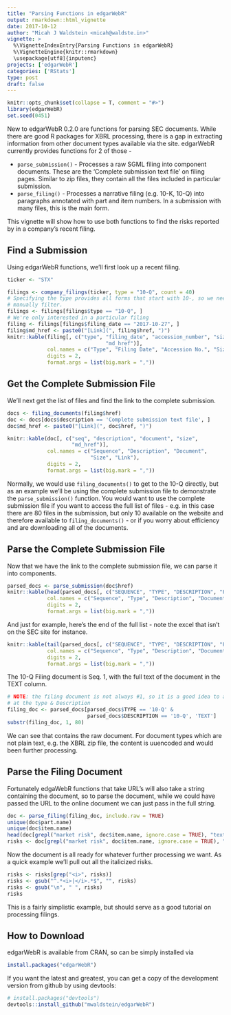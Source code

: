 ```yaml
---
title: "Parsing Functions in edgarWebR"
output: rmarkdown::html_vignette
date: 2017-10-12
author: "Micah J Waldstein <micah@waldste.in>"
vignette: >
  %\VignetteIndexEntry{Parsing Functions in edgarWebR}
  %\VignetteEngine{knitr::rmarkdown}
  \usepackage[utf8]{inputenc}
projects: ['edgarWebR']
categories: ['RStats']
type: post
draft: false
---
```

```r
knitr::opts_chunk$set(collapse = T, comment = "#>")
library(edgarWebR)
set.seed(0451)
```
New to edgarWebR 0.2.0 are functions for parsing SEC documents. While there are
good R packages for XBRL processing, there is a gap in extracting information
from other document types available via the site. edgarWebR currently provides
functions for 2 of those -

 * `parse_submission()` - Processes a raw SGML filing into component
   documents. These are the 'Complete submission text file' on filing pages.
   Similar to zip files, they contain all the files included in particular
   submission.
 * `parse_filing()` - Processes a narrative filing (e.g. 10-K, 10-Q) into
   paragraphs annotated with part and item numbers. In a submission with many
   files, this is the main form.

This vignette will show how to use both functions to find the risks reported by
in a company's recent filing.

## Find a Submission
Using edgarWebR functions, we'll first look up a recent filing.
```r
ticker <- "STX"

filings <- company_filings(ticker, type = "10-Q", count = 40)
# Specifying the type provides all forms that start with 10-, so we need to
# manually filter.
filings <- filings[filings$type == "10-Q", ]
# We're only interested in a particular filing
filing <- filings[filings$filing_date == "2017-10-27", ]
filing$md_href <- paste0("[Link](", filing$href, ")")
knitr::kable(filing[, c("type", "filing_date", "accession_number", "size",
                                "md_href")],
             col.names = c("Type", "Filing Date", "Accession No.", "Size", "Link"),
             digits = 2,
             format.args = list(big.mark = ","))
```

## Get the Complete Submission File
We'll next get the list of files and find the link to the complete submission.
```r
docs <- filing_documents(filing$href)
doc <- docs[docs$description == 'Complete submission text file', ]
doc$md_href <- paste0("[Link](", doc$href, ")")

knitr::kable(doc[, c("seq", "description", "document", "size",
                     "md_href")],
             col.names = c("Sequence", "Description", "Document",
                           "Size", "Link"),
             digits = 2,
             format.args = list(big.mark = ","))
```

Normally, we would use `filing_documents()` to get to the 10-Q directly, but as
an example we'll be using the complete submission file to demonstrate the
`parse_submission()` function. You would want to use the complete submission
file if you want to access the full list of files - e.g. in this case there are
80 files in the submission, but only 10 available on the website and therefore
available to `filing_documents()` - or if you worry about efficiency and are
downloading all of the documents.

## Parse the Complete Submission File
Now that we have the link to the complete submission file, we can parse it into
components.
```r
parsed_docs <- parse_submission(doc$href)
knitr::kable(head(parsed_docs[, c("SEQUENCE", "TYPE", "DESCRIPTION", "FILENAME")]),
             col.names = c("Sequence", "Type", "Description", "Document"),
             digits = 2,
             format.args = list(big.mark = ","))
```

And just for example, here's the end of the full list - note the excel that
isn't on the SEC site for instance.
```r
knitr::kable(tail(parsed_docs[, c("SEQUENCE", "TYPE", "DESCRIPTION", "FILENAME")]),
             col.names = c("Sequence", "Type", "Description", "Document"),
             digits = 2,
             format.args = list(big.mark = ","))
```

The 10-Q Filing document is Seq. 1, with the full text of the document in the
TEXT column.
```r
# NOTE: the filing document is not always #1, so it is a good idea to also look
# at the type & Description
filing_doc <- parsed_docs[parsed_docs$TYPE == '10-Q' &
                          parsed_docs$DESCRIPTION == '10-Q', 'TEXT']
substr(filing_doc, 1, 80)
```
We can see that contains the raw document. For document types which are not
plain text, e.g. the XBRL zip file, the content is uuencoded and would been
further processing.

## Parse the Filing Document
Fortunately edgaWebR functions that take URL's will also take a string
containing the document, so to parse the document, while we could have passed the URL
to the online document we can just pass in the full string.
```r
doc <- parse_filing(filing_doc, include.raw = TRUE)
unique(doc$part.name)
unique(doc$item.name)
head(doc[grepl("market risk", doc$item.name, ignore.case = TRUE), "text"], 3)
risks <- doc[grepl("market risk", doc$item.name, ignore.case = TRUE), "raw"]
```

Now the document is all ready for whatever further processing we want. As a
quick example we'll pull out all the italicized risks.
```r
risks <- risks[grep("<i>", risks)]
risks <- gsub("^.*<i>|</i>.*$", "", risks)
risks <- gsub("\n", " ", risks)
risks
```

This is a fairly simplistic example, but should serve as a good tutorial on
processing filings.

## How to Download
edgarWebR is available from CRAN, so can be simply installed via
```r
install.packages("edgarWebR")
```

If you want the latest and greatest, you can get a copy of the development version
from github by using devtools:
```r
# install.packages("devtools")
devtools::install_github("mwaldstein/edgarWebR")
```
